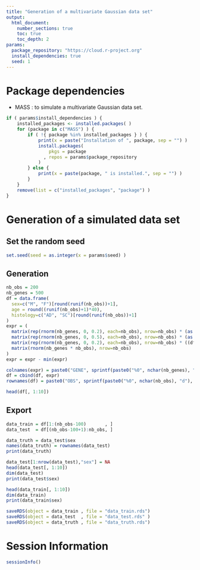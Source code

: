 ```yaml
---
title: "Generation of a multivariate Gaussian data set"
output:
  html_document:
    number_sections: true
    toc: true
    toc_depth: 2
params:
  package_repository: "https://cloud.r-project.org"
  install_dependencies: true
  seed: 1
---
```


# Package dependencies

- MASS : to simulate a multivariate Gaussian data set.

```r
if ( params$install_dependencies ) {
    installed_packages <- installed.packages( )
    for (package in c("MASS") ) {
        if ( !{ package %in% installed_packages } ) {
            print(x = paste("Installation of ", package, sep = "") )
            install.packages(
                pkgs = package
              , repos = params$package_repository
            )
        } else {
            print(x = paste(package, " is installed.", sep = "") )
        }
    }
    remove(list = c("installed_packages", "package") )
}
```

# Generation of a simulated data set

## Set the random seed

```r
set.seed(seed = as.integer(x = params$seed) )
```

## Generation

```r
nb_obs = 200
nb_genes = 500
df = data.frame(
  sex=c("M", "F")[round(runif(nb_obs))+1],
  age = round((runif(nb_obs)+1)*40),
  histology=c("AD", "SC")[round(runif(nb_obs))+1]
)
expr = (
  matrix(rep(rnorm(nb_genes, 0, 0.2), each=nb_obs), nrow=nb_obs) * (as.numeric(df$histology) - 1) +
  matrix(rep(rnorm(nb_genes, 0, 0.5), each=nb_obs), nrow=nb_obs) * (as.numeric(df$sex      ) - 1) +
  matrix(rep(rnorm(nb_genes, 0, 0.2), each=nb_obs), nrow=nb_obs) * ((df$age>60) +0)               +
  matrix(rnorm(nb_genes * nb_obs), nrow=nb_obs)
)
expr = expr - min(expr)

colnames(expr) = paste0("GENE", sprintf(paste0("%0", nchar(nb_genes), "d"), 1:nb_genes))
df = cbind(df, expr)
rownames(df) = paste0("OBS", sprintf(paste0("%0", nchar(nb_obs), "d"), 1:nb_obs))

head(df[, 1:10])
```

## Export

``` r
data_train = df[1:(nb_obs-100)       , ]
data_test  = df[(nb_obs-100+1):nb_obs, ]

data_truth = data_test$sex
names(data_truth) = rownames(data_test)
print(data_truth)

data_test[1:nrow(data_test),"sex"] = NA
head(data_test[, 1:10])
dim(data_test)
print(data_test$sex)

head(data_train[, 1:10])
dim(data_train)
print(data_train$sex)

saveRDS(object = data_train , file = "data_train.rds")
saveRDS(object = data_test  , file = "data_test.rds" )
saveRDS(object = data_truth , file = "data_truth.rds")
```






# Session Information

```r
sessionInfo()
```



